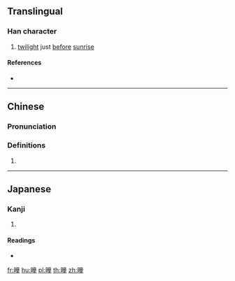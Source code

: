 ==Translingual==

===Han character===
{{Han char|rn=72|rad=日|as=12|sn=16|four=60014|canj=AYTG|ids=⿰日童}}

# [[twilight]] just [[before]] [[sunrise]]

====References====
* {{Han ref|kx=0500.160|dkj=14175|dj=0870.110|hdz=21537.080|uh=66C8|ud=26312|bh=E9B3|bd=59827}}

----

==Chinese==
{{zh-forms}}

===Pronunciation===
{{zh-pron
|m=tóng
|c=tung4
|mc=y
|oc=y
|ma=
|cat=n
}}

===Definitions===
# {{rfdef|lang=zh}}

----

==Japanese==

===Kanji===
{{ja-kanji|grade=|rs=日12}}

# {{defn|lang=ja|sort=日12}}

====Readings====
* {{ja-readings|on=[[とう]] (tō), [[つ]] (tsu)|kun=[[ほのぐらい]] (honogurai)}}

[[fr:曈]]
[[hu:曈]]
[[pl:曈]]
[[th:曈]]
[[zh:曈]]
